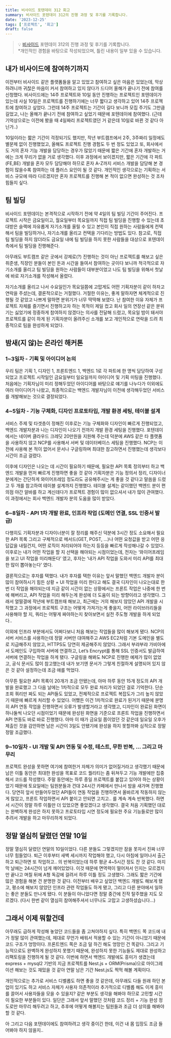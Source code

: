 ```yaml
---
title: 비사이드 포텐데이 312 회고
summary: 비사이드 포텐데이 312의 진행 과정 및 후기를 기록합니다.
date: '2023-12-25'
tags: ['프로젝트', '회고']
draft: false
---
```


> 💡 [비사이드](https://bside.best/potenday) 포텐데이 312의 진행 과정 및 후기를 기록합니다. <br /> \*개인적인 경험을 바탕으로 작성되었으며, 틀린 내용이 일부 있을 수 있습니다.

## 내가 비사이드에 참여하기까지

이전부터 비사이드 같은 플랫폼들을 알고 있었고 참여하고 싶은 마음은 있었는데, 막상 하려니까 귀찮은 마음이 커서 참여하고 있지 않다가 드디어 올해가 끝나기 전에 참여를 신청했다. 비사이드에는 14주 프로젝트와 10일 동안 진행하는 프로젝트인 포텐데이가 있는데 사실 10일은 프로젝트를 진행하기에는 너무 짧다고 생각하고 있어 14주 프로젝트에 참여하고 싶었다. 그런데 14주 프로젝트는 기간이 길다 보니까 모집 주기도 그만큼 길었고, 나는 올해가 끝나기 전에 참여하고 싶었기 때문에 포텐데이에 참여했다. (근데 기억상으로는 이전에 봤을 때 4일짜리 프로젝트였던 거 같은데 10일로 바뀐 것 같다 아닌가..)

10일이라는 짧은 기간이 걱정되기도 했지만, 작년 부트캠프에서 2주, 3주짜리 일정에도 별문제 없이 진행했었고, 올해도 프로젝트 진행 경험도 두 번 정도 있었고 또, 회사에서도 거의 혼자 기능 개발을 담당하는 경우가 많았기 때문에 짧은 기간에 혼자 개발하는 거에는 크게 무리가 없을 거로 생각했다. 이후 과정에서 보이겠지만, 짧은 기간에 각 파트(FE,BE) 개발을 혼자 모두 담당해야 하므로 혼자 A-Z까지 서비스 개발을 담당해 본 경험이 많을수록 참여하는 데 플러스 요인이 될 것 같다. 개인적인 생각으로는 기획하는 서비스 규모에 따라 다르겠지만 혼자 프로젝트를 진행해 본 적이 없으면 완성하는 것 조차 힘들지 싶다.

## 팀 빌딩

비사이드 포텐데이는 본격적으로 시작하기 전에 약 4일의 팀 빌딩 기간이 주어진다. 프로젝트 시작은 금요일이고, 월요일부터 목요일까지 직접 팀 빌딩을 진행할 수 있는데 초대받은 슬랙에 자유롭게 자기소개를 올릴 수 있고 본인이 직접 원하는 사람들에게 컨택해서 팀을 빌딩하거나, 자기소개를 올리고 컨택을 기다리는 방법도 있다. 참고로, 직접 팀 빌딩을 하지 않더라도 금요일 내에 팀 빌딩을 하지 못한 사람들을 대상으로 포텐데이 측에서 팀 빌딩을 진행해준다.

아무래도 부트캠프 같은 곳에서 강제로(?) 진행하는 것이 아닌 프로젝트를 해보고 싶은 취준생, 직장인 분들이 본인 돈과 시간을 들여서 참여하는 곳이다 보니까 적극적으로 자기소개를 올리고 팀 빌딩을 원하는 사람들이 대부분이었고 나도 팀 빌딩을 위해서 첫날에 바로 자기소개를 작성해서 올렸다.

자기소개를 올리고 나서 수요일인가 목요일쯤에 고맙게도 어떤 기획자분이 같이 하자고 연락을 주셨는데, 결론적으로는 거절했다. 거절한 이유는, 좋게 말하자면 체계적으로 진행될 것 같았고 나쁘게 말하면 분위기가 너무 딱딱해 보였다. 난 참여한 이유 자체가 프로젝트 자체를 즐기면서 진행하고자 하는 목적이 제일 컸고 회사 일의 연장선 같은 분위기는 싫었기에 정중하게 참여하지 않겠다는 의사를 전달해 드렸고, 목요일 밤이 돼서야 프로젝트를 같이 하게 된 기획자분이 올려주신 소개를 보고 개인적으로 연락을 드려 최종적으로 팀을 완성하게 되었다.

## 밤새(지 않)는 온라인 해커톤

### 1~3일차 - 기획 및 아이디어 논의

우리 팀은 기획 1, 디자인 1, 프론트엔드 1, 백엔드 1로 각 파트에 한 명씩 담당하여 구성되었고 프로젝트 시작일인 금요일부터 일요일까지 아이디어 및 기획 미팅을 진행했다. 처음에는 기획자님이 미리 정해두었던 아이디어를 바탕으로 얘기를 나누다가 이외에도 여러 아이디어가 나왔고, 최종적으로는 백엔드 개발자님이 이전에 생각해두었던 서비스를 개발해보는 것으로 결정되었다.

### 4~5일차 - 기능 구체화, 디자인 프로토타입, 개발 환경 세팅, 테이블 설계

서비스 주제 및 타겟층이 정해진 이후로는 기능 구체화와 디자인이 빠르게 진행되었고, 백엔드 개발자분과 나는 디자인이 나오기 전까지 개발 환경 세팅을 진행했다. 포텐데이에서는 네이버 클라우드 크레딧 20만원을 지원해 주는데 덕분에 AWS 같은 타 플랫폼을 사용하지 않고 NCP를 사용해서 서버 및 데이터베이스 세팅을 진행했다. NCP는 이전에 사용해 본 적이 없어서 문서나 구글링하며 최대한 참고하면서 진행했는데 생각보다 시간이 조금 걸렸다.

이후에 디자인은 나오는 데 시간이 필요하기 때문에, 필요한 API 목록 정의부터 하고 백엔드 개발을 먼저 빠르게 진행하면 좋을 것 같아 기획자분은 기능 정의서 정리, 디자이너분에게는 간단하게 와이어프레임 정도라도 공유해주시는 게 좋을 것 같다고 말씀을 드렸고 두 개를 참고하여 테이블 설계까지 진행했다. 테이블 설계는 같이했던 백엔드 분이 편의점 야간 알바를 하고 계신데다가 프로젝트 경험이 많이 없으셔서 내가 많이 관여했다. 이 과정에서는 회사 백엔드 개발자 분의 도움을 많이 받았다.

### 6~8일차 - API 1차 개발 완료, 인프라 작업 (도메인 연결, SSL 인증서 발급)

다행히도 기획자분과 디자이너분이 잘 정리를 해주신 덕분에 3시간 정도 소요해서 필요한 API 목록 그리고 구체적으로 메서드(GET, POST, …)나 어떤 요청값을 받고 어떤 응답값을 내릴건지, 어떤 로직이 처리되어야 하는지 등등을 빠르게 작성해나갈 수 있었다. 이후로는 내가 어떤 작업을 할 지 선택을 해야되는 시점이었는데, 전자는 ‘와이어프레임을 보고 UI 작업을 미리해둔다’ 였고, 후자는 ‘내가 API 작업을 도와서 미리 API를 최대한 많이 뽑아놓는다’ 였다.

결론적으로는 후자를 택했다. 내가 후자를 택한 이유는 앞서 말했던 백엔드 개발자 분이 많이 참여하시기 힘든 상황 + UI 작업을 미리 한다고 해도 결국 디자인이 나오는대로 한 번 더 작업을 해야되는데 지금 같이 시간이 없는 상황에서는 프론트 작업은 나중에 한 번에 해버리고, API 작업을 미리 해두는게 완성에 더 도움이 되는 방향이라고 생각했다. 그래서 얼떨결에 작년에 부트캠프때 해보고, 최근에는 거의 해보지 않았던 API 개발을 시작했고 그 과정에서 프로젝트 구조는 어떻게 가져가는게 좋을지, 어떤 라이브러리들을 사용해야 할 지, 쿼리는 어떻게 짜야하는지 찾아보면서 실전 주도형 개발을 하게 되었다..

이외에 인프라 부분에서도 어쩌다보니 처음 해보는 작업들을 많이 해보게 됐다. NCP의 서버 서비스를 사용하는데 정말 서버만 대여해주고 AWS EC2처럼 기본 도메인을 별도로 지급해주지 않았고, HTTPS도 당연히 제공해주지 않았다. 그래서 부랴부랴 가비아에서 도메인도 구입하여 서버에 연결하고, Let’s Encrypt를 통해 SSL 인증서도 발급하여 서버에 연결하는 작업을 하게 됐다. 구글링을 해봐도 NCP로 진행한 예제가 많이 없었고, 공식 문서도 많이 참고했는데 내가 보기엔 문서가 그렇게 친절하게 설명되어 있지 않은 것 같아 설정하는데 조금 애를 먹었다.

아무튼 필요한 API 목록이 20개가 조금 안됐는데, 아마 하루 동안 15개 정도의 API 개발을 완료했고 그 다음 날에는 1차적으로 모두 완료 처리가 되었던 걸로 기억한다. 단순 조회 쿼리만 짜도 되는 API들도 있었고, 전체적으로 프로젝트 복잡도가 그리 높지 않았기 때문에 빠르게 처리할 수 있었다. 어쨌든 이건 1차적으로 완료가 된거기 때문에 분명히 API 연동 작업을 진행하면서 오류가 발생할거라고 생각했고, 디자인이 완료된 화면이 하나둘씩 나오던 시점이었기 때문에 완성된 화면을 기준으로 프론트 작업을 진행하면서 API 연동도 바로 바로 진행했다. 아마 이 때가 금요일 쯤이었던 것 같은데 일요일 오후가 제출인 것을 감안하면 남은 시간이 3일도 안됐기에 완성을 하지 못할까봐 심적으로 정말 정말 조급했다.

### 9~10일차 - UI 개발 및 API 연동 및 수정, 테스트, 무한 반복, … 그리고 마무리

프로젝트 완성을 못하면 여기에 참여한거 자체가 의미가 없어질거라고 생각했기 때문에 남은 이틀 동안은 최대한 완성을 목표로 코드 퀄리티는 좀 뒤쳐두고 기능 개발에만 집중해서 코드를 작성했다. 주말 동안에는 하루 종일 프로젝트를 붙잡고 있어야 하는 상황이었기 때문에 토요일에는 팀원분들과 건대 24시간 카페에서 만나서 밤을 새가며 진행했다. 당연히 앞서 만들어두었던 API들이 연동 작업을 진행하면서 올바르게 작동하지 않는게 많았고, 프론트 작업하면서 API 붙이고 안되면 고치고.. 를 계속 계속 반복했다. 하면서 시간이 정말 하루 이틀만 더 있었으면 좋았겠다고 생각했다. 결국 처음 기획했던 대로는 완벽하게 완성은 하지 못하고 프로토타입 시연 정도에 필요한 주요 기능들로만 많이 추려서 개발을 하고 마무리하게 되었다.

## 정말 열심히 달렸던 연말 10일

정말 열심히 달렸던 연말의 10일이었다. 다른 분들도 그렇겠지만 잠을 못자서 진짜 너무 너무 힘들었다. 퇴근 이후부터 새벽 세시까지 작업해야 했고, 다시 아침에 일어나서 출근하고 퇴근하면 또 작업하고.. 의 반복이었는데 하루 평균 4~5시간 정도 잔 것 같다. 마지막 날에는 24시간이 넘게 깨어있었다. 이것 때문에 면역력이 떨어져서 인지는 모르겠지만 끝나고 며칠 뒤에 A형 독감에 걸려서 하루 이틀 정도 고생했다. 그래도 짧은 기간에 많은 경험을 해본 건 분명한 것 같다. 이전부터 배우고 싶었던 백엔드 개발도 해보게 됐고, 평소에 해보지 않았던 인프라 관련 작업들도 하게 됐고, 그리고 다른 분야에서 일하는 좋은 분들도 만나게 됐다. 이 분들이 아니었다면 정말 중간에 진작 탈주했을 지도 모르겠다. (다시 한번 같이 열심히 참여해주셔서 너무나도 고맙고 고생하셨습니다…)

## 그래서 이제 뭐할건데

아무래도 급하게 작성해 놓았던 코드들을 좀 고쳐야하지 싶다. 특히 백엔드 쪽 코드에 내가 정말 많이 관여했는데, 제대로 무언가 배워서 적용할 수 있는 기간이 아니었기 때문에 코드 구조가 엉망이다. 프론트엔드 쪽은 조금 덜 하긴 해도 엉망인 건 똑같다. 그리고 기능적으로도 완벽하게 완성하지 못했기 때문에, 완성하지 못한 기능들도 제대로 완성하고 리팩토링을 진행하게 될 것 같다. 이번에 하면서 백엔드 개발에도 흥미가 생겼는데 express + mysql2 기반의 지금 프로젝트를 Nest.js + ORM(Prisma)으로 마이그레이션 해보는 것도 재밌을 것 같아 연말 남은 기간 Nest.js도 찍먹 해볼 계획이다.

개인적으로는 추가로 서비스 디벨롭도 하면 좋을 것 같은데, 아무래도 다들 원래 하던 본업이 있기도 하고 서비스 자체가 사용자 의존적이라 추가적으로 디벨롭 해도 이게 흥미를 끌어서 사용자들을 모을 수 있을지? 같은 부분도 생각을 해봐야 하므로 고민할 시간이 필요한 부분들이 있다. 일단은 그래서 앞서 말했던 것처럼 코드 정리 + 기능 완성 정도로만 마무리 해두려고 하고, 추후에 어떻게 해볼지는 팀원들과 조금 더 상의를 해봐야 할 것 같다.

아 그리고 다음 포텐데이에도 참여하려고 생각 중이긴 한데, 이건 내 몸 입장도 조금 들어봐야 하지 않을지..
